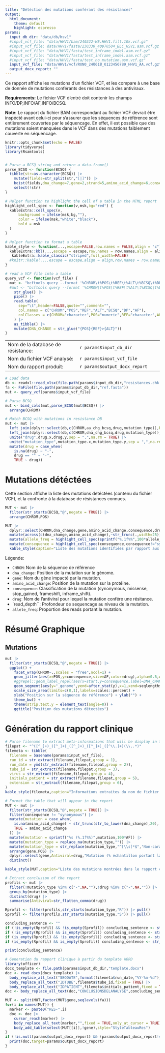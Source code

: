 ```yaml
---
title: "Détéction des mutations conférant des résistances"
output:
  html_document: 
    theme: default
    highlight: espresso
params:
  input_db_dir: "data/db/hsv1"
  #input_vcf_file: "data/HHV1/bam/240222-HE.HHV1.filt.10k.vcf.gz"
  #input_vcf_file: data/HHV1/fasta/230330_40970504_BLC_HSV1.asm.vcf.gz
  #input_vcf_file: "data/HHV1/fasta/test_inframe_indel.asm.vcf.gz"
  #input_vcf_file: "data/HHV1/fasta/test_inframe_indel.asm.vcf.gz"
  #input_vcf_file: "data/HHV1/fasta/test_no_mutation.asm.vcf.gz"
  input_vcf_file: "data/HHV1/vcf/RUN0_240618_0123456789_HHV1_AA.vcf.gz"
  output_docx_report: ""
---
```




Ce rapport affiche les mutations d'un fichier VCF, et les compare à une base de 
donnée de mutations conférants des résistances à des antiviraux.

**Requirements:** Le fichier VCF d'entré doit contenir les champs INFO/DP,INFO/AF,INFO/BCSQ.

**Note:** Le rapport du fichier BAM correspondant au fichier VCF devrait être inspécté avant celui-ci pour s'assurer que les séquences de référence sont entièrement couvertes par le séquencage. En effet, il est possible que des mutations soient manquées dans le VCF dans des mutations faiblement couverte en séquencage.

 
```r
knitr::opts_chunk$set(echo = FALSE)
library(tidyverse)
library(Rsamtools)


# Parse a BCSQ string and return a data.frame()
parse_BCSQ <- function(BCSQ) {
  tibble(str=as.character(BCSQ)) |>
    mutate(fields=str_split(str,"[|]")) |>
    hoist(fields,dna_change=7,gene=2,strand=5,amino_acid_change=6,consequence=1,transcript=3,biotype=4,.ptype = character()) |>
    select(!str)
}

# Helper function to highlight the cell of a table in the HTML report
highlight_cell_spec <- function(v,msk,bg="red") {
  kableExtra::cell_spec(v,
      background = ifelse(msk,bg,""),
      color = ifelse(msk,"white","black"),
      bold = msk
  )
}

# Helper function to format a table
kable_style <- function(...,escape=FALSE,row.names = FALSE,align = "c") {
  kableExtra::kbl(...,escape = escape,row.names = row.names,align = align) |>
   kableExtra::kable_classic("striped",full_width=FALSE)
  #knitr::kable(...,escape = escape,align = align,row.names = row.names)
}

# read a VCF file into a table
query_vcf <- function(vcf_file) {
  mut <- "bcftools query --format '%CHROM\t%POS\t%REF\t%ALT\t%BCSQ\t%DP\t%AF\n' '{vcf_file}'" |>
  #mut <- "bcftools query --format '%CHROM\t%POS\t%REF\t%ALT\t%BCSQ\t%DP\t%AF\n' '{vcf_file}'" |>
    str_glue() |>
    pipe() |>
    read.table(
      sep="\t",header=FALSE,quote="",comment="",
      col.names = c("CHROM","POS","REF","ALT","BCSQ","DP","AF"),
      colClasses = c(CHROM="character",POS="numeric",REF="character",ALT="character",BCSQ="character",DP="numeric",AF="numeric")
    ) |>
    as_tibble() |>
    mutate(DNA_CHANGE = str_glue("{POS}{REF}>{ALT}"))
}
```

|                                   |                                         |
|-----------------------------------|-----------------------------------------|
| Nom de la database de résistance: | ``r params$input_db_dir``               |
| Nom du fichier VCF analysé:       | ``r params$input_vcf_file``             |
| Nom du rapport produit:           | ``r params$output_docx_report``         |


```r
# Load data
db <- readxl::read_xlsx(file.path(params$input_db_dir,"resistances.chk.xlsx"))
fa <- FaFile(file.path(params$input_db_dir,"ref.fasta"))
mut <- query_vcf(params$input_vcf_file)

# Parse BCSQ
mut <- bind_cols(mut,parse_BCSQ(mut$BCSQ)) |>
  arrange(CHROM)

# Match BCSQ with mutations in resistance DB
mut <- mut |>
  left_join(dplyr::select(db,c(CHROM,aa_chg_bcsq,drug,mutation_type)),by=c("CHROM","amino_acid_change"="aa_chg_bcsq")) |>
  left_join(dplyr::select(db,c(CHROM,dna_chg_bcsq,drug,mutation_type)),by=c("CHROM","dna_change"="dna_chg_bcsq")) |>
  unite("drug",drug.x,drug.y,sep = ",",na.rm = TRUE) |>
  unite("mutation_type",mutation_type.x,mutation_type.y,sep = ",",na.rm = TRUE) |>
  mutate(drug = case_when(
    is.na(drug) ~ "-",
    drug == "" ~ "-",
    TRUE ~ drug))
```










# Mutations détéctées

Cette section affiche la liste des mutations detéctées (contenu du fichier VCF),
et la confronte à la database de résistances connues.

```r
MUT <- mut |> 
  filter(str_starts(BCSQ,"@",negate = TRUE)) |>
  arrange(CHROM,POS)

MUT |>
  dplyr::select(CHROM,dna_change,gene,amino_acid_change,consequence,drug,mutation_type,read_depth=DP,allele_freq=AF) |>
  mutate(across(c(dna_change,amino_acid_change),~str_trunc(.,width=25))) |>
  mutate(allele_freq = highlight_cell_spec(sprintf("%.1f%%",100*allele_freq),allele_freq<0.5,bg="#2E8B57")) |>
  mutate(consequence = highlight_cell_spec(consequence,consequence!="synonymous")) |>
  kable_style(caption="Liste des mutations identifiées par rapport aux références")
```

Légende:

 - `CHROM`: Nom de la séquence de référence
 - `dna_change`: Position de la mutation sur le génome.
 - `gene`: Nom du gène impacté par la mutation.
 - `amino_acid_change`: Position de la mutation sur la protéine.
 - `consequence`: Classification de la mutation (synonymous, missense, stop_gained, frameshift, inframe_shift).
 - `drug`: Nom de l'antiviral pour lequel la mutation confére une résitance.
 - `read_depth``: Profondeur de sequencage au niveau de la mutation.
 - `allele_freq`: Proportion des reads portant la mutation.


# Résumé Graphique {.tabset}

## Mutations

```r
mut |>
  filter(str_starts(BCSQ,"@",negate = TRUE)) |>
  ggplot() + 
    facet_wrap(CHROM~.,scales = "free",ncol=1) +
    geom_jitter(aes(x=POS,y=consequence,size=AF,color=drug),alpha=0.5,width = 0,height=0.3) +
    #ggrepel::geom_label_repel(aes(x=start,y=consequence,label=DNA_CHANGE),size=2) +
    geom_segment(aes(y="_genome",yend=after_stat(y),x=1,xend=seqlengths),data=as.data.frame(seqinfo(fa)) |> rownames_to_column("CHROM")) +
    scale_size_area(limits=c(0,1),labels=scales::percent) + 
    xlab("Position sur la séquence de référence") + ylab("") +
    theme_bw() +
    theme(strip.text.y = element_text(angle=0)) +
    ggtitle("Position des mutations détectées")
```





# Génération du rapport clinique


```r
# Parse filename to extract meta-informations that will be display in the report
filepat <- "^([^_]+)_([^_]+)_([^_]+)_([^_]+)_([^\\.]+)(\\..*)"
filemeta <- tibble(
  filename = basename(params$input_vcf_file),
  run_id = str_extract(filename,filepat,group = 1),
  run_date = ymd(str_extract(filename,filepat,group = 2)),
  tube_id = str_extract(filename,filepat,group = 3),
  virus = str_extract(filename,filepat,group = 4),
  initials_patient = str_extract(filename,filepat,group = 5),
  extension = str_extract(filename,filepat,group = 6),
)
kable_style(filemeta,caption="Informations extraites du nom de fichier et qui apparaissent dans le rapport clinique")
```


```r
# Format the table that will appear in the report
MUT <- mut |> 
  filter(str_starts(BCSQ,"@",negate = TRUE)) |>
  filter(consequence != "synonymous") |>
  mutate(mutation = case_when(
    is.na(amino_acid_change) ~ str_trunc(str_to_lower(dna_change),20),
    TRUE ~ amino_acid_change
  )) |>
  mutate(mutation = sprintf("%s (%.1f%%)",mutation,100*AF)) |>
  mutate(mutation_type = replace_na(mutation_type,"")) |>
  mutate(mutation_type = str_replace(mutation_type,"^[\\s]*$","Non-caractérisée")) |>
  arrange(gene,POS) |>
  dplyr::select(gene,Antiviral=drug,"Mutation (% échantillon portant la mutation)"=mutation,"Type de mutation"=mutation_type) |>
  distinct()

kable_style(MUT,caption="Liste des mutations montrées dans le rapport clinique")
```




```r
# Extract conclusion of the report
profils <- mut |> 
  filter(!mutation_type %in% c("-",NA,""),!drug %in% c("-",NA,"")) |> 
  group_by(mutation_type) |> 
  distinct(drug) |>
  summarise(Antiviral=str_flatten_comma(drug))

Rprofil <- filter(profils,str_starts(mutation_type,"R")) |> pull()
Sprofil <- filter(profils,str_starts(mutation_type,"S")) |> pull()

concluding_sentence <- ""
if (!is_empty(Rprofil) && !is_empty(Sprofil)) concluding_sentence <- str_glue("Le virus est probablement résistant à: {Rprofil}; et suceptible à: {Sprofil}.")
if (!is_empty(Rprofil) && is_empty(Sprofil)) concluding_sentence <- str_glue("Le virus est probablement résistant à: {Rprofil}.")
if (is_empty(Rprofil) && !is_empty(Sprofil)) concluding_sentence <- str_glue("Le virus est probablement suceptible à: {Sprofil}.")
if (is_empty(Rprofil) && is_empty(Sprofil)) concluding_sentence <- str_glue("Aucun profil de résistance reconnu.")

print(concluding_sentence)
```


```r
# Generation du rapport clinique à partir du template WORD
library(officer)
docx_template <- file.path(params$input_db_dir,"template.docx")
doc <- read_docx(docx_template) |>
  body_replace_all_text("SEQDATE",format(filemeta$run_date,"%Y-%m-%d"),fixed = TRUE) |>
  body_replace_all_text("IDTUBE",filemeta$tube_id,fixed = TRUE) |>
  body_replace_all_text("IDPATIENT",filemeta$initials_patient,fixed = TRUE)
doc <- body_replace_all_text(doc,"CONCLUSIONSDELANALYSE",concluding_sentence, fixed = TRUE)

MUT <- split(MUT,factor(MUT$gene,seqlevels(fa)))
for(i in names(MUT)) {
  marker <- paste0("RES-",i)
  doc <- doc |>
    cursor_reach(marker) |>
    body_replace_all_text(marker,"",fixed = TRUE,only_at_cursor = TRUE) |>
    body_add_table(select(MUT[[i]],!gene),style="StyleTableauRes")
}
if (!is.null(params$output_docx_report) && (params$output_docx_report!="")) {
  print(doc,target=params$output_docx_report)
}
```

